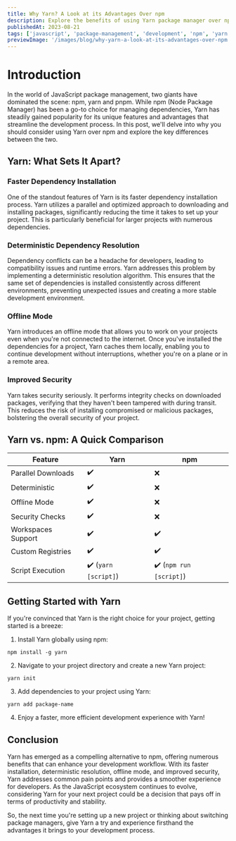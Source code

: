 ```yaml
---
title: Why Yarn? A Look at its Advantages Over npm
description: Explore the benefits of using Yarn package manager over npm and how it can enhance your development workflow.
publishedAt: 2023-08-21
tags: ['javascript', 'package-management', 'development', 'npm', 'yarn']
previewImage: '/images/blog/why-yarn-a-look-at-its-advantages-over-npm.jpg'
---
```


# Introduction

In the world of JavaScript package management, two giants have dominated the scene: npm, yarn and pnpm. While npm (Node Package Manager) has been a go-to choice for managing dependencies, Yarn has steadily gained popularity for its unique features and advantages that streamline the development process. In this post, we'll delve into why you should consider using Yarn over npm and explore the key differences between the two.

## Yarn: What Sets It Apart?

### Faster Dependency Installation

One of the standout features of Yarn is its faster dependency installation process. Yarn utilizes a parallel and optimized approach to downloading and installing packages, significantly reducing the time it takes to set up your project. This is particularly beneficial for larger projects with numerous dependencies.

### Deterministic Dependency Resolution

Dependency conflicts can be a headache for developers, leading to compatibility issues and runtime errors. Yarn addresses this problem by implementing a deterministic resolution algorithm. This ensures that the same set of dependencies is installed consistently across different environments, preventing unexpected issues and creating a more stable development environment.

### Offline Mode

Yarn introduces an offline mode that allows you to work on your projects even when you're not connected to the internet. Once you've installed the dependencies for a project, Yarn caches them locally, enabling you to continue development without interruptions, whether you're on a plane or in a remote area.

### Improved Security

Yarn takes security seriously. It performs integrity checks on downloaded packages, verifying that they haven't been tampered with during transit. This reduces the risk of installing compromised or malicious packages, bolstering the overall security of your project.

## Yarn vs. npm: A Quick Comparison

<table>
    <thead>
        <tr>
            <th>Feature</th>
            <th>Yarn</th>
            <th>npm</th>
        </tr>
    </thead>
    <tbody>
        <tr>
            <td>Parallel Downloads</td>
            <td>✔️</td>
            <td>❌</td>
        </tr>
        <tr>
            <td>Deterministic</td>
            <td>✔️</td>
            <td>❌</td>
        </tr>
        <tr>
            <td>Offline Mode</td>
            <td>✔️</td>
            <td>❌</td>
        </tr>
        <tr>
            <td>Security Checks</td>
            <td>✔️</td>
            <td>❌</td>
        </tr>
        <tr>
            <td>Workspaces Support</td>
            <td>✔️</td>
            <td>✔️</td>
        </tr>
        <tr>
            <td>Custom Registries</td>
            <td>✔️</td>
            <td>✔️</td>
        </tr>
        <tr>
            <td>Script Execution</td>
            <td>
                ✔️ (<code>yarn [script]</code>)
            </td>
            <td>
                ✔️ (<code>npm run [script]</code>)
            </td>
        </tr>
    </tbody>
</table>

## Getting Started with Yarn

If you're convinced that Yarn is the right choice for your project, getting started is a breeze:

1. Install Yarn globally using npm:

```bash:Terminal
npm install -g yarn
```

2. Navigate to your project directory and create a new Yarn project:

```bash:Terminal
yarn init
```

3. Add dependencies to your project using Yarn:

```bash:Terminal
yarn add package-name
```

4. Enjoy a faster, more efficient development experience with Yarn!

## Conclusion

Yarn has emerged as a compelling alternative to npm, offering numerous benefits that can enhance your development workflow. With its faster installation, deterministic resolution, offline mode, and improved security, Yarn addresses common pain points and provides a smoother experience for developers. As the JavaScript ecosystem continues to evolve, considering Yarn for your next project could be a decision that pays off in terms of productivity and stability.

So, the next time you're setting up a new project or thinking about switching package managers, give Yarn a try and experience firsthand the advantages it brings to your development process.
